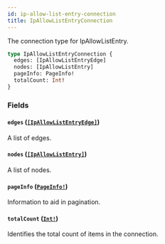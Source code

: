 ```yaml
---
id: ip-allow-list-entry-connection
title: IpAllowListEntryConnection
---
```


The connection type for IpAllowListEntry.

```graphql
type IpAllowListEntryConnection {
  edges: [IpAllowListEntryEdge]
  nodes: [IpAllowListEntry]
  pageInfo: PageInfo!
  totalCount: Int!
}
```

### Fields

#### `edges` ([`[IpAllowListEntryEdge]`](/docs/api/objects/ip-allow-list-entry-edge))

A list of edges.

#### `nodes` ([`[IpAllowListEntry]`](/docs/api/objects/ip-allow-list-entry))

A list of nodes.

#### `pageInfo` ([`PageInfo!`](/docs/api/objects/page-info))

Information to aid in pagination.

#### `totalCount` ([`Int!`](/docs/api/scalars/int))

Identifies the total count of items in the connection.
